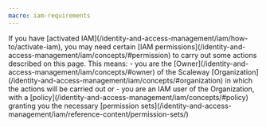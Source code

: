 ```yaml
---
macro: iam-requirements
---
```


<Message type="iam">
If you have [activated IAM](/identity-and-access-management/iam/how-to/activate-iam), you may need certain [IAM permissions](/identity-and-access-management/iam/concepts/#permission) to carry out some actions described on this page. This means:
  - you are the [Owner](/identity-and-access-management/iam/concepts/#owner) of the Scaleway [Organization](/identity-and-access-management/iam/concepts/#organization) in which the actions will be carried out or
  - you are an IAM user of the Organization, with a [policy](/identity-and-access-management/iam/concepts/#policy) granting you the necessary [permission sets](/identity-and-access-management/iam/reference-content/permission-sets/)
</Message>